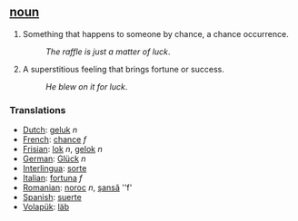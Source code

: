 == [[noun]] ==
#Something that happens to someone by chance, a chance occurrence.
#:''The raffle is just a matter of luck''.
#A superstitious feeling that brings fortune or success.
#:''He blew on it for luck''.

=== Translations ===
*[[Dutch]]: [[geluk]] ''n''
*[[French]]: [[chance]] ''f''
*[[Frisian]]: [[lok]] ''n'', [[gelok]] ''n''
*[[German]]: [[Glück]] ''n''
*[[Interlingua]]: [[sorte]]
*[[Italian]]: [[fortuna]] ''f''
*[[Romanian]]: [[noroc]] ''n'', [[şansă]] ''f'
*[[Spanish]]: [[suerte]]
*[[Volapük]]: [[läb]]